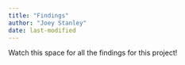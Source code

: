 ```yaml
---
title: "Findings"
author: "Joey Stanley"
date: last-modified
---
```


Watch this space for all the findings for this project!
